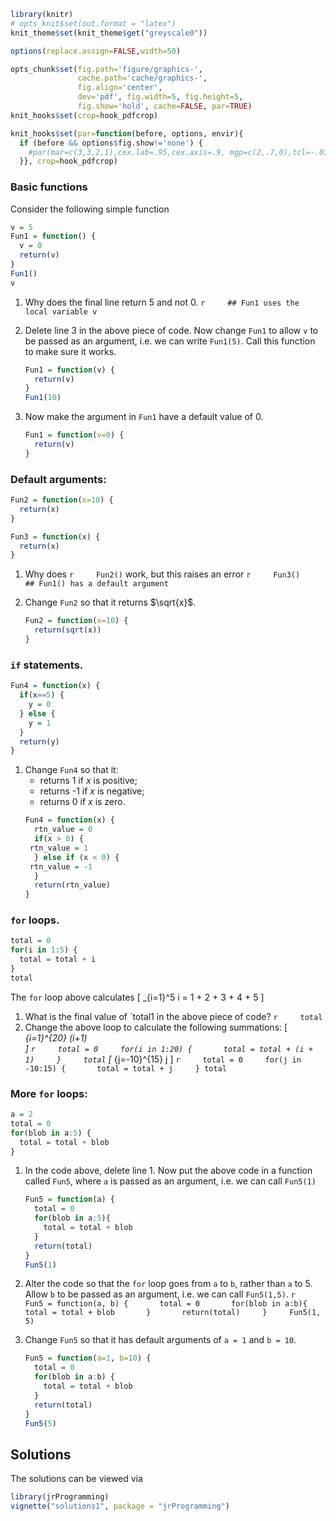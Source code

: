 
```r
library(knitr)
# opts_knit$set(out.format = "latex")
knit_theme$set(knit_theme$get("greyscale0"))

options(replace.assign=FALSE,width=50)

opts_chunk$set(fig.path='figure/graphics-', 
               cache.path='cache/graphics-', 
               fig.align='center', 
               dev='pdf', fig.width=5, fig.height=5, 
               fig.show='hold', cache=FALSE, par=TRUE)
knit_hooks$set(crop=hook_pdfcrop)

knit_hooks$set(par=function(before, options, envir){
  if (before && options$fig.show!='none') {
    #par(mar=c(3,3,2,1),cex.lab=.95,cex.axis=.9, mgp=c(2,.7,0),tcl=-.01, las=1)
  }}, crop=hook_pdfcrop)
```

### Basic functions

Consider the following simple function
```r
v = 5
Fun1 = function() {
  v = 0
  return(v)
}
Fun1()
v
``` 
1. Why does the final line return 5 and not 0.
    ```r
    ## Fun1 uses the local variable v
    ```
1. Delete line 3 in the above piece of code. Now change `Fun1` to allow
`v` to be passed as an argument, i.e. we can write `Fun1(5)`. Call
this function to make sure it works.

    ```r
    Fun1 = function(v) {
      return(v)
    }
    Fun1(10)
    ```

1. Now make the argument in `Fun1` have a default value of $0$.

    ```r
    Fun1 = function(v=0) {
      return(v)
    }
    ``` 

### Default arguments:

```r
Fun2 = function(x=10) {
  return(x)
}

Fun3 = function(x) {
  return(x)
}
``` 
1. Why does 
    ```r
    Fun2()
    ```
work, but this raises an error
    ```r
    Fun3()
    ## Fun1() has a default argument
    ```
 
1. Change `Fun2` so that it returns $\sqrt{x}$.

    ```r
    Fun2 = function(x=10) {
      return(sqrt(x))
    }
    ``` 

### `if` statements.

```r
Fun4 = function(x) {
  if(x==5) {
    y = 0
  } else {
    y = 1
  }
  return(y)
}
``` 
1. Change `Fun4` so that it:
    * returns 1 if $x$ is positive;
    * returns -1 if $x$ is negative;
    * returns 0 if $x$ is zero.
```r
Fun4 = function(x) {
  rtn_value = 0
  if(x > 0) {
    rtn_value = 1 
  } else if (x < 0) {
    rtn_value = -1
  }
  return(rtn_value)
}
```   

### `for` loops.

```r
total = 0
for(i in 1:5) {
  total = total + i
}
total
``` 

The `for` loop above calculates 
\[
\sum_{i=1}^5 i = 1 + 2 + 3 + 4 + 5
\]

1. What is the final value of `total1 in the above piece of code?
    ```r
    total
    ```
1. Change the above loop to calculate the following summations:
    \[
\mbox{(i)} \sum_{i=1}^{20} (i+1)  
\]
    ```r
    total = 0
    for(i in 1:20) {
      total = total + (i + 1)
    }
    total
    ```
\[
\mbox{(ii)} \sum_{j=-10}^{15} j 
\]
    ```r
    total = 0
    for(j in -10:15) {
      total = total + j
    }
total
```


### More `for` loops:

```r
a = 2
total = 0
for(blob in a:5) {
  total = total + blob
}
```

1. In the code above, delete line 1. Now put the above code in a function called `Fun5`,
where `a` is passed as an argument, i.e. we can call
`Fun5(1)`

    ```r
    Fun5 = function(a) {
      total = 0
      for(blob in a:5){
        total = total + blob
      }
      return(total)
    }
    Fun5(1)
    ```

1. Alter the code so that the `for` loop goes from `a` to
`b`, rather than `a` to $5$. Allow `b` to be passed as an
argument, i.e. we can call `Fun5(1,5)`.
    ```r
    Fun5 = function(a, b) {
      total = 0
      for(blob in a:b){
        total = total + blob
      }
      return(total)
    }
    Fun5(1, 5)
    ```

1. Change `Fun5` so that it has default arguments of
`a = 1` and `b = 10`.

    ```r
    Fun5 = function(a=1, b=10) {
      total = 0
      for(blob in a:b) {
        total = total + blob
      }
      return(total)
    }
    Fun5(5)
    ``` 



## Solutions

The solutions can be viewed via

```r
library(jrProgramming)
vignette("solutions1", package = "jrProgramming")
```

